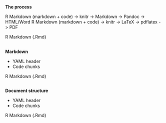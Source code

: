 
##

**The process**

R Markdown (markdown + code) -> knitr -> Markdown -> Pandoc -> HTML/Word
R Markdown (markdown + code) -> knitr -> LaTeX -> pdflatex ->  PDF

<div class="footer"> R Markdown (.Rmd) </div>

##

**Markdown**

- YAML header
- Code chunks

<div class="footer"> R Markdown (.Rmd) </div>


##

**Document structure**

- YAML header
- Code chunks

<div class="footer"> R Markdown (.Rmd) </div>

